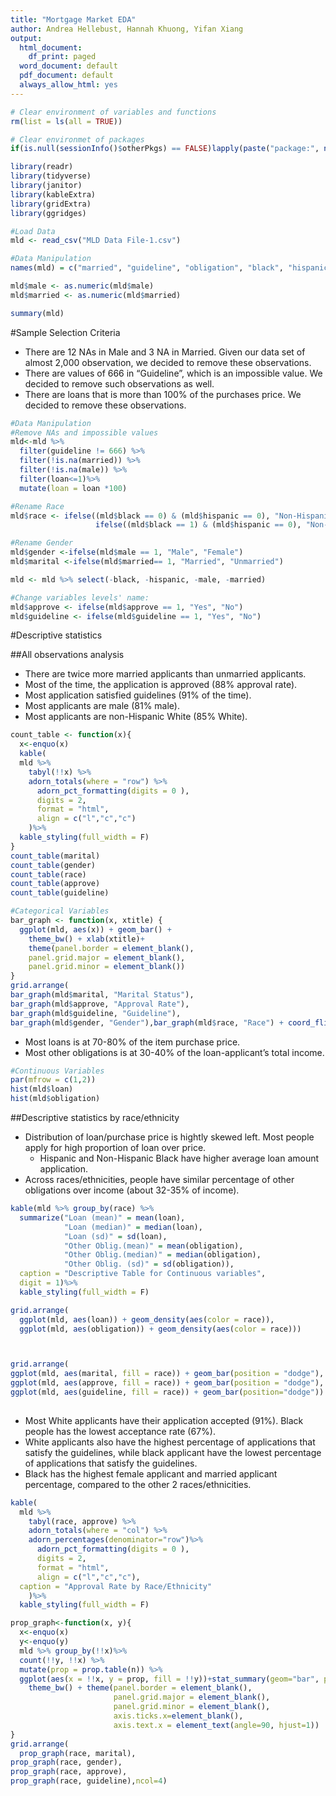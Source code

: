 ```yaml
---
title: "Mortgage Market EDA"
author: Andrea Hellebust, Hannah Khuong, Yifan Xiang
output:
  html_document:
    df_print: paged
  word_document: default
  pdf_document: default
  always_allow_html: yes
---
```


```r
# Clear environment of variables and functions
rm(list = ls(all = TRUE)) 

# Clear environmet of packages
if(is.null(sessionInfo()$otherPkgs) == FALSE)lapply(paste("package:", names(sessionInfo()$otherPkgs), sep=""), detach, character.only = TRUE, unload = TRUE)
```

```r
library(readr)
library(tidyverse)
library(janitor)
library(kableExtra)
library(gridExtra)
library(ggridges)
```

```r
#Load Data 
mld <- read_csv("MLD Data File-1.csv")
```

```r
#Data Manipulation 
names(mld) = c("married", "guideline", "obligation", "black", "hispanic", "male", "approve", "loan") 

mld$male <- as.numeric(mld$male)
mld$married <- as.numeric(mld$married)

summary(mld)
```

#Sample Selection Criteria 

* There are 12 NAs in Male and 3 NA in Married. Given our data set of almost 2,000 observation, we decided to remove these observations.
* There are values of 666 in "Guideline", which is an impossible value. We decided to remove such observations as well. 
* There are loans that is more than 100% of the purchases price. We decided to remove these observations. 

```r
#Data Manipulation 
#Remove NAs and impossible values 
mld<-mld %>% 
  filter(guideline != 666) %>% 
  filter(!is.na(married)) %>% 
  filter(!is.na(male)) %>% 
  filter(loan<=1)%>% 
  mutate(loan = loan *100)

#Rename Race 
mld$race <- ifelse((mld$black == 0) & (mld$hispanic == 0), "Non-Hispanic White", 
                   ifelse((mld$black == 1) & (mld$hispanic == 0), "Non-Hispanic Black", "Hispanic"))

#Rename Gender
mld$gender <-ifelse(mld$male == 1, "Male", "Female")
mld$marital <-ifelse(mld$married== 1, "Married", "Unmarried")

mld <- mld %>% select(-black, -hispanic, -male, -married)

#Change variables levels' name:
mld$approve <- ifelse(mld$approve == 1, "Yes", "No")
mld$guideline <- ifelse(mld$guideline == 1, "Yes", "No")
```

#Descriptive statistics

##All observations analysis 

* There are twice more married applicants than unmarried applicants. 
* Most of the time, the application is approved (88% approval rate).
* Most application satisfied guidelines (91% of the time). 
* Most applicants are male (81% male).
* Most applicants are non-Hispanic White (85% White). 


```r
count_table <- function(x){
  x<-enquo(x)
  kable(
  mld %>% 
    tabyl(!!x) %>% 
    adorn_totals(where = "row") %>%
      adorn_pct_formatting(digits = 0 ),
      digits = 2,
      format = "html",
      align = c("l","c","c")
    )%>%
  kable_styling(full_width = F)
}
count_table(marital)
count_table(gender)
count_table(race)
count_table(approve)
count_table(guideline)

```


```r
#Categorical Variables 
bar_graph <- function(x, xtitle) { 
  ggplot(mld, aes(x)) + geom_bar() +
    theme_bw() + xlab(xtitle)+
    theme(panel.border = element_blank(), 
    panel.grid.major = element_blank(),
    panel.grid.minor = element_blank())
}
grid.arrange(
bar_graph(mld$marital, "Marital Status"),
bar_graph(mld$approve, "Approval Rate"),
bar_graph(mld$guideline, "Guideline"), 
bar_graph(mld$gender, "Gender"),bar_graph(mld$race, "Race") + coord_flip())
```

* Most loans is at 70-80% of the item purchase price. 
* Most other obligations is at 30-40% of the loan-applicant's total income. 


```r
#Continuous Variables
par(mfrow = c(1,2))
hist(mld$loan)
hist(mld$obligation)
```

##Descriptive statistics by race/ethnicity

* Distribution of loan/purchase price is hightly skewed left. Most people apply for high proportion of loan over price. 
    + Hispanic and Non-Hispanic Black have higher average loan amount application. 
* Across races/ethnicities, people have similar percentage of other obligations over income (about 32-35% of income). 

```r

kable(mld %>% group_by(race) %>% 
  summarize("Loan (mean)" = mean(loan), 
            "Loan (median)" = median(loan),
            "Loan (sd)" = sd(loan),
            "Other Oblig.(mean)" = mean(obligation), 
            "Other Oblig.(median)" = median(obligation),
            "Other Oblig. (sd)" = sd(obligation)), 
  caption = "Descriptive Table for Continuous variables", 
  digit = 1)%>%
  kable_styling(full_width = F)

grid.arrange(
  ggplot(mld, aes(loan)) + geom_density(aes(color = race)),
  ggplot(mld, aes(obligation)) + geom_density(aes(color = race)))



grid.arrange(
ggplot(mld, aes(marital, fill = race)) + geom_bar(position = "dodge"),
ggplot(mld, aes(approve, fill = race)) + geom_bar(position = "dodge"),
ggplot(mld, aes(guideline, fill = race)) + geom_bar(position="dodge"))
  
```

* Most White applicants have their application accepted (91%). Black people has the lowest acceptance rate (67%).
* White applicants also have the highest percentage of applications that satisfy the guidelines, while black applicant have the lowest percentage of applications that satisfy the guidelines. 
* Black has the highest female applicant and married applicant percentage, compared to the other 2 races/ethnicities. 

```r
kable(
  mld %>% 
    tabyl(race, approve) %>% 
    adorn_totals(where = "col") %>%
    adorn_percentages(denominator="row")%>%
      adorn_pct_formatting(digits = 0 ),
      digits = 2,
      format = "html",
      align = c("l","c","c"), 
  caption = "Approval Rate by Race/Ethnicity"
    )%>%
  kable_styling(full_width = F)

prop_graph<-function(x, y){
  x<-enquo(x)
  y<-enquo(y)
  mld %>% group_by(!!x)%>%
  count(!!y, !!x) %>% 
  mutate(prop = prop.table(n)) %>%
  ggplot(aes(x = !!x, y = prop, fill = !!y))+stat_summary(geom="bar", position = "dodge") + ylab("Probability")+
    theme_bw() + theme(panel.border = element_blank(), 
                       panel.grid.major = element_blank(),
                       panel.grid.minor = element_blank(),
                       axis.ticks.x=element_blank(), 
                       axis.text.x = element_text(angle=90, hjust=1))
}
grid.arrange(
  prop_graph(race, marital),
prop_graph(race, gender),
prop_graph(race, approve),
prop_graph(race, guideline),ncol=4)

```


